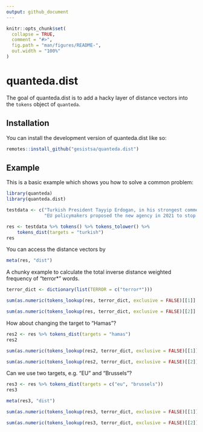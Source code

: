 ```yaml
---
output: github_document
---
```


<!-- README.md is generated from README.Rmd. Please edit that file -->

```r
knitr::opts_chunk$set(
  collapse = TRUE,
  comment = "#>",
  fig.path = "man/figures/README-",
  out.width = "100%"
)
```

# quanteda.dist

<!-- badges: start -->
<!-- badges: end -->

The goal of quanteda.dist is to add a hacky layer of distance vectors into the `tokens` object of `quanteda`.

## Installation

You can install the development version of quanteda.dist like so:

``` r
remotes::install_github("gesistsa/quanteda.dist")
```

## Example

This is a basic example which shows you how to solve a common problem:

```r
library(quanteda)
library(quanteda.dist)

testdata <- c("Turkish President Tayyip Erdogan, in his strongest comments yet on the Gaza conflict, said on Wednesday the Palestinian militant group Hamas was not a terrorist organisation but a liberation group fighting to protect Palestinian lands.",
              "EU policymakers proposed the new agency in 2021 to stop financial firms from aiding criminals and terrorists. Brussels has so far relied on national regulators with no EU authority to stop money laundering and terrorist financing running into billions of euros.")
```

```r
res <- testdata %>% tokens() %>% tokens_tolower() %>%
    tokens_dist(targets = "turkish")
res
```

You can access the distance vectors by

```r
meta(res, "dist")
```

A chunky example to calculate the total inverse distance weighted frequency of "terror*" words.

```r
terror_dict <- dictionary(list(TERROR = c("terror*")))

sum(as.numeric(tokens_lookup(res, terror_dict, exclusive = FALSE)[[1]] == "TERROR") * (1 / meta(res, "dist")[[1]]))

sum(as.numeric(tokens_lookup(res, terror_dict, exclusive = FALSE)[[2]] == "TERROR") * (1 / meta(res, "dist")[[2]]))
```

How about changing the target to "Hamas"?

```r
res2 <- res %>% tokens_dist(targets = "hamas")
res2
```

```r
sum(as.numeric(tokens_lookup(res2, terror_dict, exclusive = FALSE)[[1]] == "TERROR") * (1 / meta(res2, "dist")[[1]]))

sum(as.numeric(tokens_lookup(res2, terror_dict, exclusive = FALSE)[[2]] == "TERROR") * (1 / meta(res2, "dist")[[2]]))
```

Can we use two targets, e.g. "EU" and "Brussels"?

```r
res3 <- res %>% tokens_dist(targets = c("eu", "brussels"))
res3
```

```r
meta(res3, "dist")
```

```r
sum(as.numeric(tokens_lookup(res3, terror_dict, exclusive = FALSE)[[1]] == "TERROR") * (1 / meta(res3, "dist")[[1]]))

sum(as.numeric(tokens_lookup(res3, terror_dict, exclusive = FALSE)[[2]] == "TERROR") * (1 / meta(res3, "dist")[[2]]))
```


